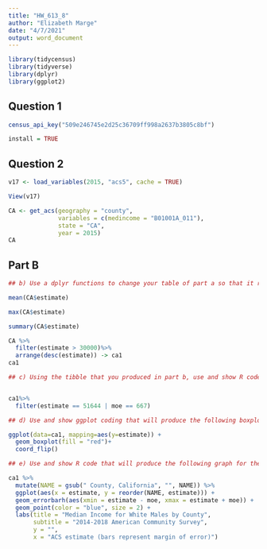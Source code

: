 ```yaml
---
title: "HW_613_8"
author: "Elizabeth Marge"
date: "4/7/2021"
output: word_document
---
```



```r

library(tidycensus)
library(tidyverse)
library(dplyr)
library(ggplot2)

```



## Question 1

```r

census_api_key("509e246745e2d25c36709ff998a2637b3805c8bf")

install = TRUE

```

## Question 2

```r

v17 <- load_variables(2015, "acs5", cache = TRUE)

View(v17)

```

```r

CA <- get_acs(geography = "county", 
              variables = c(medincome = "B01001A_011"), 
              state = "CA", 
              year = 2015)
CA

```

## Part B 

```r

## b) Use a dplyr functions to change your table of part a so that it reflects estimates that are greater than $30,00 dollars and list the estimates in descending order.
```

```r

mean(CA$estimate)

max(CA$estimate)

summary(CA$estimate)

``` 

```r

CA %>%
  filter(estimate > 30000)%>%
  arrange(desc(estimate)) -> ca1
ca1


```
  
```r

## c) Using the tibble that you produced in part b, use and show R code that will show the county that has a median income estimate of 51644 and a margin of error of 667.


ca1%>%
  filter(estimate == 51644 | moe == 667) 


```


```r


## d) Use and show ggplot coding that will produce the following boxplot for the data that you generated for part b.

```


```r
ggplot(data=ca1, mapping=aes(y=estimate)) + 
  geom_boxplot(fill = "red")+
  coord_flip()


```



```r


## e) Use and show R code that will produce the following graph for the data generated in part b

```



```r

ca1 %>%
  mutate(NAME = gsub(" County, California", "", NAME)) %>%
  ggplot(aes(x = estimate, y = reorder(NAME, estimate))) +
  geom_errorbarh(aes(xmin = estimate - moe, xmax = estimate + moe)) +
  geom_point(color = "blue", size = 2) +
  labs(title = "Median Income for White Males by County",
       subtitle = "2014-2018 American Community Survey",
       y = "",
       x = "ACS estimate (bars represent margin of error)")
```
